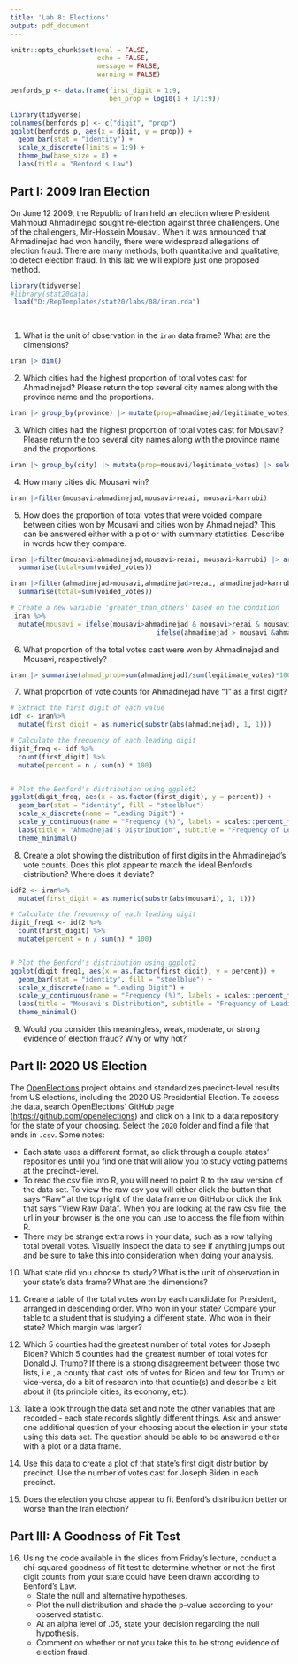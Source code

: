 ```yaml
---
title: 'Lab 8: Elections'
output: pdf_document
---
```


```r
knitr::opts_chunk$set(eval = FALSE, 
                      echo = FALSE,
                      message = FALSE,
                      warning = FALSE)
```

```r
benfords_p <- data.frame(first_digit = 1:9, 
                         ben_prop = log10(1 + 1/1:9))
```

```r
library(tidyverse)
colnames(benfords_p) <- c("digit", "prop")
ggplot(benfords_p, aes(x = digit, y = prop)) +
  geom_bar(stat = "identity") +
  scale_x_discrete(limits = 1:9) +
  theme_bw(base_size = 8) +
  labs(title = "Benford's Law")
```

## Part I: 2009 Iran Election

On June 12 2009, the Republic of Iran held an election where President Mahmoud Ahmadinejad sought re-election against three challengers. One of the challengers, Mir-Hossein Mousavi. When it was announced that Ahmadinejad had won handily, there were widespread allegations of election fraud. There are many methods, both quantitative and qualitative, to detect election fraud. In this lab we will explore just one proposed method.

```r
library(tidyverse)
#library(stat20data)
 load("D:/RepTemplates/stat20/labs/08/iran.rda")
 
 
```

1. What is the unit of observation in the `iran` data frame? What are the dimensions?


```r
iran |> dim()
```


2. Which cities had the highest proportion of total votes cast for Ahmadinejad? Please return the top several city names along with the province name and the proportions. 

```r
iran |> group_by(province) |> mutate(prop=ahmadinejad/legitimate_votes) |> select(1:3,10) |> arrange(-prop)
```


3. Which cities had the highest proportion of total votes cast for Mousavi? Please return the top several city names along with the province name and the proportions. 


```r
iran |> group_by(city) |> mutate(prop=mousavi/legitimate_votes) |> select(1:2,6,10) |> arrange(-prop)
```


4. How many cities did Mousavi win?

```r
iran |>filter(mousavi>ahmadinejad,mousavi>rezai, mousavi>karrubi) 
```


5. How does the proportion of total votes that were voided compare between cities won by Mousavi and cities won by Ahmadinejad? This can be answered either with a plot or with summary statistics. Describe in words how they compare. 

```r
iran |>filter(mousavi>ahmadinejad,mousavi>rezai, mousavi>karrubi) |> arrange(-voided_votes) |> 
  summarise(total=sum(voided_votes))

```


```r

iran |>filter(ahmadinejad>mousavi,ahmadinejad>rezai, ahmadinejad>karrubi) |> arrange(-voided_votes) |> 
  summarise(total=sum(voided_votes))
```


```r
# Create a new variable 'greater_than_others' based on the condition
 iran %>%
  mutate(mousavi = ifelse(mousavi>ahmadinejad & mousavi>rezai & mousavi>karrubi, "1",
                                     ifelse(ahmadinejad > mousavi &ahmadinejad >mousavi &ahmadinejad >karrubi , "0", "other")))

```







6. What proportion of the total votes cast were won by Ahmadinejad and Mousavi, respectively?

```r
iran |> summarise(ahmad_prop=sum(ahmadinejad)/sum(legitimate_votes)*100,mous_prop=sum(mousavi)/sum(legitimate_votes)*100) |> round(2)
```



7. What proportion of vote counts for Ahmadinejad have "1" as a first digit?


```r
# Extract the first digit of each value
idf <- iran%>%
  mutate(first_digit = as.numeric(substr(abs(ahmadinejad), 1, 1)))

# Calculate the frequency of each leading digit
digit_freq <- idf %>%
  count(first_digit) %>%
  mutate(percent = n / sum(n) * 100)


# Plot the Benford's distribution using ggplot2
ggplot(digit_freq, aes(x = as.factor(first_digit), y = percent)) +
  geom_bar(stat = "identity", fill = "steelblue") +
  scale_x_discrete(name = "Leading Digit") +
  scale_y_continuous(name = "Frequency (%)", labels = scales::percent_format(scale = 1)) +
  labs(title = "Ahmadnejad's Distribution", subtitle = "Frequency of Leading Digits in Data") +
  theme_minimal()


```


8. Create a plot showing the distribution of first digits in the Ahmadinejad's vote counts. Does this plot appear to match the ideal Benford's distribution? Where does it deviate?


```r
idf2 <- iran%>%
  mutate(first_digit = as.numeric(substr(abs(mousavi), 1, 1)))

# Calculate the frequency of each leading digit
digit_freq1 <- idf2 %>%
  count(first_digit) %>%
  mutate(percent = n / sum(n) * 100)


# Plot the Benford's distribution using ggplot2
ggplot(digit_freq1, aes(x = as.factor(first_digit), y = percent)) +
  geom_bar(stat = "identity", fill = "steelblue") +
  scale_x_discrete(name = "Leading Digit") +
  scale_y_continuous(name = "Frequency (%)", labels = scales::percent_format(scale = 1)) +
  labs(title = "Mousavi's Distribution", subtitle = "Frequency of Leading Digits in Data") +
  theme_minimal()
```  

9. Would you consider this meaningless, weak, moderate, or strong evidence of election fraud? Why or why not?

## Part II: 2020 US Election

The [OpenElections](http://www.openelections.net) project obtains and standardizes precinct-level results from US elections, including the 2020 US Presidential Election. To access the data, search OpenElections' GitHub page ([https://github.com/openelections](https://github.com/openelections)) and click on a link to a data repository for the state of your choosing. Select the `2020` folder and find a file that ends in `.csv`. Some notes:

- Each state uses a different format, so click through a couple states' repositories until you find one that will allow you to study voting patterns at the precinct-level.
- To read the csv file into R, you will need to point R to the raw version of the data set. To view the raw csv you will either click the button that says "Raw" at the top right of the data frame on GitHub or click the link that says "View Raw Data". When you are looking at the raw csv file, the url in your browser is the one you can use to access the file from within R.
- There may be strange extra rows in your data, such as a row tallying total overall votes. Visually inspect the data to see if anything jumps out and be sure to take this into consideration when doing your analysis.

10. What state did you choose to study? What is the unit of observation in your state's data frame? What are the dimensions?

11. Create a table of the total votes won by each candidate for President, arranged in descending order. Who won in your state? Compare your table to a student that is studying a different state. Who won in their state? Which margin was larger?

12. Which 5 counties had the greatest number of total votes for Joseph Biden? Which 5 counties had the greatest number of total votes for Donald J. Trump? If there is a strong disagreement between those two lists, i.e., a county that cast lots of votes for Biden and few for Trump or vice-versa, do a bit of research into that countie(s) and describe a bit about it (its principle cities, its economy, etc). 

13. Take a look through the data set and note the other variables that are recorded - each state records slightly different things. Ask and answer one additional question of your choosing about the election in your state using this data set. The question should be able to be answered either with a plot or a data frame.

14. Use this data to create a plot of that state's first digit distribution by precinct. Use the number of votes cast for Joseph Biden in each precinct.

15. Does the election you chose appear to fit Benford's distribution better or worse than the Iran election?


## Part III: A Goodness of Fit Test

16. Using the code available in the slides from Friday's lecture, conduct a chi-squared goodness of fit test to determine whether or not the first digit counts from your state could have been drawn according to Benford's Law. 
    - State the null and alternative hypotheses. 
    - Plot the null distribution and shade the p-value according to your observed statistic.
    - At an alpha level of .05, state your decision regarding the null hypothesis.
    - Comment on whether or not you take this to be strong evidence of election fraud.
